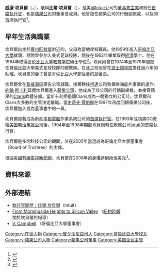 {{noteTA|1=zh-cn:约翰·斯卡利;zh-tw:約翰·史考利;|2=zh-cn:斯卡利;zh-tw:史考利;}}
{{Infobox person
| name = 威廉·坎貝爾
| native_name = William V. Campbell
| native_name_lang = en
| image = 
| alt = 
| caption = 
| birth_name =  
| birth_date  = {{Birth date|1940|8|31|mf=y}}
| birth_place =  {{USA}}[[宾夕法尼亚州|宾夕法尼亚州]]{{tsl|en|Homestead, Pennsylvania|霍姆斯特德 (賓州)|霍姆斯特德}}
| death_date  = {{Death date and age|2016|4|18|1940|8|31}}<ref>{{Cite web |url=http://appleinsider.com/articles/16/04/18/longtime-apple-advisor-board-member-bill-campbell-dies-at-75 |title=Longtime Apple advisor, board member Bill Campbell dies at 75 |accessdate=2016-04-19 |archive-date=2016-04-18 |archive-url=https://web.archive.org/web/20160418230319/http://appleinsider.com/articles/16/04/18/longtime-apple-advisor-board-member-bill-campbell-dies-at-75 |dead-url=no }}</ref>
| death_place =   {{USA}}[[加利福尼亞州|加利福尼亞州]][[帕羅奧圖|帕羅奧圖]]
| nationality = 
| other_names = 
| known_for = [[Intuit|Intuit]] [[首席执行官|CEO]]
| alma_mater = [[哥倫比亞大學|哥倫比亞大學]]
| occupation = 
}}

'''威廉·坎貝爾'''（{{lang-en|William V. Campbell}}，{{bd|1940年|8月31日|2016年|4月18日|catIdx=Campbell, Bill}}），暱稱'''比爾·坎貝爾'''（{{lang|en|Bill Campbell}}），是美國[[Intuit|Intuit]]公司的[[董事會主席|董事會主席]]和前任[[首席執行官|首席執行官]]，也是[[蘋果公司|蘋果公司]]的董事會成員。他曾擔任蘋果公司的行銷副總裁，以及{{link-en|GO Corporation|GO Corporation}}的首席執行官<ref>{{cite news |url=http://www.forbes.com/finance/mktguideapps/personinfo/FromPersonIdPersonTearsheet.jhtml?passedPersonId=935250 |title=William V. Campbell Profile |publisher=[[富比士|富比士]] |accessdate=2008-02-11 |deadurl=yes |archiveurl=https://web.archive.org/web/20081020085640/http://people.forbes.com/profile/william-v-campbell/6595 |archivedate=2008-10-20 }}</ref>。

== 早年生活與職業==
坎貝爾出生於[[宾夕法尼亚州|賓州]][[匹兹堡|匹兹堡]]附近的{{link-en|荷姆斯特|Homestead}}，父母為當地學校職員。他1959年進入[[哥倫比亞大學|哥倫比亞大學]]就讀，期間曾參加入美式足球校隊，隨後在1962年畢業取得[[經濟|經濟]]學士。他在1964年取得[[哥伦比亚大学教育学院|哥伦比亚大学教育学院]]碩士學位<ref>{{cite web|url=http://about.intuit.com/about_intuit/executives/bill_campbell.jsp|title=Executive Profiles: Bill Campbell|publisher=Intuit|accessdate=2014-02-16|archive-date=2012-11-03|archive-url=https://web.archive.org/web/20121103031559/http://about.intuit.com/about_intuit/executives/bill_campbell.jsp|dead-url=yes}}</ref>。坎貝爾曾在1974年至1979年間擔任哥倫比亞大學美式足球校隊的總教練。在此之前他曾在[[波士顿学院|波士顿学院]]擔任過六年的助理。坎貝爾的妻子曾是哥倫比亞大學部宿舍的副舍長。

坎貝爾曾在[[智威湯遜|智威湯遜]]廣告公司就職，接著轉任[[柯達|柯達]]公司負責歐洲底片事業的運作。[[約翰·斯卡利|約翰·斯卡利]]延攬坎貝爾進入[[蘋果公司|蘋果公司]]，他成為了該公司的行銷副總裁，並接管蘋果的[[Claris|Claris]]軟體分部。當斯卡利拒絕讓Claris成為一間獨立的公司時，坎貝爾和Claris大多數的主管決定離職。當[[史蒂夫·賈伯斯|史蒂夫·賈伯斯]]在1997年再度回歸蘋果公司後，坎貝爾加入成為董事會中的一員。

坎貝爾接著成為新創[[平板電腦|平板電腦]]作業系統公司{{link-en|GO Corporation|GO Corporation}}的[[首席執行官|首席執行官]]。在1993年成功將GO賣給[[美国电话电报公司|美国电话电报公司]]後，1994年至1998年期間坎貝爾轉任軟體公司[[Intuit|Intuit]]的首席執行官。

坎貝爾是多間科技公司的顧問，並在2005年當選成為哥倫比亞大學董事會（Board of Trustees）的主席。

根據美國[[有線電視新聞網|有線電視新聞網]]，坎貝爾在2008年的身價達到兩億美元<ref>{{cite news | url=http://money.cnn.com/2008/07/21/technology/reingold_coach.fortune/index.htm | work=CNN | first=Jennifer | last=Reingold | title=The secret coach | date=2008-07-21 | accessdate=2014-02-16 | archive-date=2021-02-27 | archive-url=https://web.archive.org/web/20210227113515/https://money.cnn.com/2008/07/21/technology/reingold_coach.fortune/index.htm | dead-url=no }}</ref>。

== 資料來源 ==
{{reflist}}

== 外部連結 ==
* [http://about.intuit.com/about_intuit/executives/bill_campbell.jsp 執行官簡歷：比爾·坎貝爾]{{Wayback|url=http://about.intuit.com/about_intuit/executives/bill_campbell.jsp |date=20121103031559 }}（Intuit）
* [http://www.nytimes.com/2009/09/06/sports/ncaafootball/06vecsey.html From Morningside Heights to Silicon Valley] {{Wayback|url=http://www.nytimes.com/2009/09/06/sports/ncaafootball/06vecsey.html |date=20190629100156 }}（[[紐約時報|紐約時報]]關於坎貝爾的報導）
* [http://secretary.columbia.edu/trustees-columbia-university/william-v-campbell|title=William V. Campbell]{{dead link|date=2017年12月 |bot=InternetArchiveBot |fix-attempted=yes }} （哥倫比亞大學董事會）

{{Apple}}

{{DEFAULTSORT:Campbell, William}}
[[Category:在世人物|Category:在世人物]]
[[Category:賓夕法尼亞州人|Category:賓夕法尼亞州人]]
[[Category:哥倫比亞大學校友|Category:哥倫比亞大學校友]]
[[Category:蘋果公司人物|Category:蘋果公司人物]]
[[Category:蘋果公司董事|Category:蘋果公司董事]]
[[Category:美国企业主管|Category:美国企业主管]]
